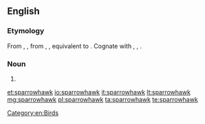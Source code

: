 ==English==
{{wikipedia}}
===Etymology===
From {{etyl|enm|en}} {{term|sparhauk|lang=enm}}, {{term|sperhauk|lang=enm}}, from {{etyl|ang|en}} {{term|spearhafoc|lang=ang}}, {{term|spearhabuc||sparrow-hawk|lang=ang}}, equivalent to {{compound|sparrow|hawk|lang=en}}. Cognate with {{etyl|da|-}} {{term|spurvehøg||sparrowhawk|lang=da}}, {{etyl|sv|-}} {{term|sparvhök||sparrowhawk|lang=sv}}, {{etyl|is|-}} {{term|sparrhaukur||sparrowhawk|lang=is}}.

===Noun===
{{en-noun}}

# {{alternative form of|sparrow hawk|lang=en}}

[[Category:en:Birds]]

[[et:sparrowhawk]]
[[io:sparrowhawk]]
[[it:sparrowhawk]]
[[lt:sparrowhawk]]
[[mg:sparrowhawk]]
[[pl:sparrowhawk]]
[[ta:sparrowhawk]]
[[te:sparrowhawk]]